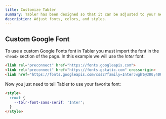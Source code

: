```yaml
---
title: Customize Tabler
summary: Tabler has been designed so that it can be adjusted to your needs and requirements as much as possible. You can customize your own fonts, colors, font sizes, etc in it.
description: Adjust fonts, colors, and styles.	
---
```


## Custom Google Font

To use a custom Google Fonts font in Tabler you must import the font in the `<head>` section of the page. In this example we will use the _Inter_ font:

```html
<link rel="preconnect" href="https://fonts.googleapis.com">
<link rel="preconnect" href="https://fonts.gstatic.com" crossorigin>
<link href="https://fonts.googleapis.com/css2?family=Inter:wght@300;400;500;600&display=swap" rel="stylesheet">
```

Now you just need to tell Tabler to use your favorite font:

```html
<style>
  :root {
    --tblr-font-sans-serif: 'Inter';
  }
</style>
```
